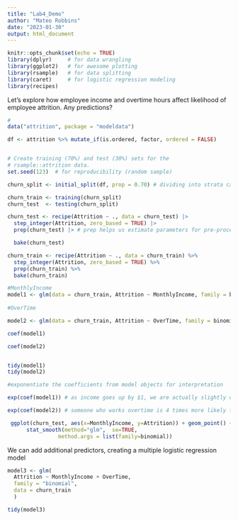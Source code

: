 ```yaml
---
title: "Lab4_Demo"
author: "Mateo Robbins"
date: "2023-01-30"
output: html_document
---
```


```r
knitr::opts_chunk$set(echo = TRUE)
library(dplyr)     # for data wrangling
library(ggplot2)   # for awesome plotting
library(rsample)   # for data splitting
library(caret)     # for logistic regression modeling
library(recipes)
```
Let's explore how employee income and overtime hours affect likelihood of employee attrition.  Any predictions?

```r
#
data("attrition", package = "modeldata")

df <- attrition %>% mutate_if(is.ordered, factor, ordered = FALSE)


# Create training (70%) and test (30%) sets for the 
# rsample::attrition data.
set.seed(123)  # for reproducibility (random sample)

churn_split <- initial_split(df, prop = 0.70) # dividing into strata can help with (1) skew and (2) class imbalance

churn_train <- training(churn_split)
churn_test  <- testing(churn_split)
```

```r

churn_test <- recipe(Attrition ~ ., data = churn_test) |> 
  step_integer(Attrition, zero_based = TRUE) |> 
  prep(churn_test) |> # prep helps us estimate parameters for pre-processing

  bake(churn_test)
```

```r
churn_train <- recipe(Attrition ~ ., data = churn_train) %>%
  step_integer(Attrition, zero_based = TRUE) %>%
  prep(churn_train) %>%
  bake(churn_train)
```


```r
#MonthlyIncome
model1 <- glm(data = churn_train, Attrition ~ MonthlyIncome, family = binomial)
  
#OverTime

model2 <- glm(data = churn_train, Attrition ~ OverTime, family = binomial)

```


```r

coef(model1)

coef(model2)


tidy(model1)
tidy(model2)

```

```r
#exponentiate the coefficients from model objects for interpretation

exp(coef(model1)) # as income goes up by $1, we are actually slightly decreasing the likelihood of leaving the company. this is multiplicative so if goes up again by $1, it's .99*.99 and so on.

exp(coef(model2)) # someone who works overtime is 4 times more likely to quit. since this is binary, it's either yes or no so the yes is 4x more likely to quit than the no. 


```

```r
 ggplot(churn_test, aes(x=MonthlyIncome, y=Attrition)) + geom_point() +
      stat_smooth(method="glm",  se=TRUE,
                method.args = list(family=binomial))
```



We can add additional predictors, creating a multiple logistic regression model
```r
model3 <- glm(
  Attrition ~ MonthlyIncome + OverTime,
  family = "binomial", 
  data = churn_train
  )

tidy(model3)
```
